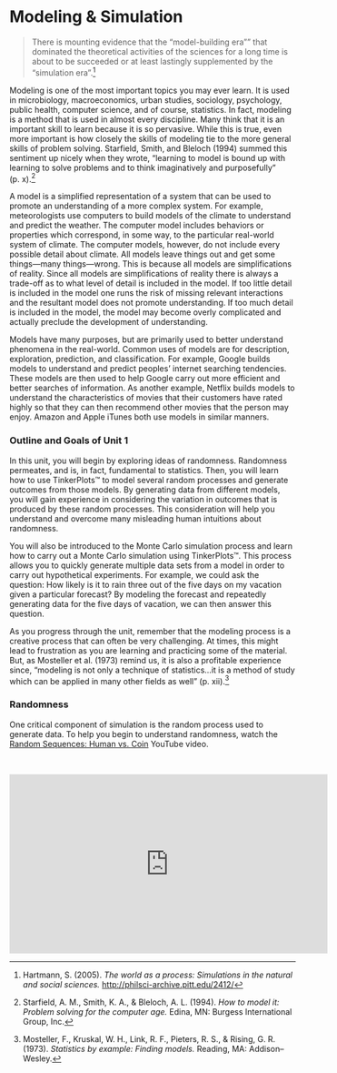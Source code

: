 # Modeling &amp; Simulation {-}

> There is mounting evidence that the "model-building era"" that dominated the theoretical activities of the sciences for a long time is about to be succeeded or at least lastingly supplemented by the "simulation era".^[Hartmann, S. (2005). *The world as a process: Simulations in the natural and social sciences.* [http://philsci-archive.pitt.edu/2412/](http://philsci-archive.pitt.edu/2412/)]


Modeling is one of the most important topics you may ever learn. It is used in microbiology, macroeconomics, urban studies, sociology, psychology, public health, computer science, and of course, statistics. In fact, modeling is a method that is used in almost every discipline. Many think that it is an important skill to learn because it is so pervasive. While this is true, even more important is how closely the skills of modeling tie to the more general skills of problem solving. Starfield, Smith, and Bleloch (1994) summed this sentiment up nicely when they wrote, "learning to model is bound up with learning to solve problems and to think imaginatively and purposefully" (p. x).^[Starfield, A. M., Smith, K. A., &amp; Bleloch, A. L. (1994). *How to model it: Problem solving for the computer age.* Edina, MN: Burgess International Group, Inc.]

A model is a simplified representation of a system that can be used to promote an understanding of a more complex system. For example, meteorologists use computers to build models of the climate to understand and predict the weather. The computer model includes behaviors or properties which correspond, in some way, to the particular real-world system of climate. The computer models, however, do not include every possible detail about climate. All models leave things out and get some things&mdash;many things&mdash;wrong. This is because all models are simplifications of reality. Since all models are simplifications of reality there is always a trade-off as to what level of detail is included in the model. If too little detail is included in the model one runs the risk of missing relevant interactions and the resultant model does not promote understanding. If too much detail is included in the model, the model may become overly complicated and actually preclude the development of understanding.

Models have many purposes, but are primarily used to better understand phenomena in the real-world. Common uses of models are for description, exploration, prediction, and classification. For example, Google builds models to understand and predict peoples' internet searching tendencies. These models are then used to help Google carry out more efficient and better searches of information. As another example, Netflix builds models to understand the characteristics of movies that their customers have rated highly so that they can then recommend other movies that the person may enjoy. Amazon and Apple iTunes both use models in similar manners.

### Outline and Goals of Unit 1 {-}

In this unit, you will begin by exploring ideas of randomness. Randomness permeates, and is, in fact, fundamental to statistics. Then, you will learn how to use TinkerPlots&trade; to model several random processes and generate outcomes from those models. By generating data from different models, you will gain experience in considering the variation in outcomes that is produced by these random processes. This consideration will help you understand and overcome many misleading human intuitions about randomness.

You will also be introduced to the Monte Carlo simulation process and learn how to carry out a Monte Carlo simulation using TinkerPlots&trade;. This process allows you to quickly generate multiple data sets from a model in order to carry out hypothetical experiments. For example, we could ask the question: How likely is it to rain three out of the five days on my vacation given a particular forecast? By modeling the forecast and repeatedly generating data for the five days of vacation, we can then answer this question. 

As you progress through the unit, remember that the modeling process is a creative process that can often be very challenging. At times, this might lead to frustration as you are learning and practicing some of the material. But, as Mosteller et al. (1973) remind us, it is also a profitable experience since, "modeling is not only a technique of statistics&hellip;it is a method of study which can be applied in many other fields as well" (p. xii).^[Mosteller, F., Kruskal, W. H., Link, R. F., Pieters, R. S., &amp; Rising, G. R. (1973). *Statistics by example: Finding models.* Reading, MA: Addison–Wesley.] 

### Randomness {-}

One critical component of simulation is the random process used to generate data. To help you begin to understand randomness, watch the [Random Sequences: Human vs. Coin](https://www.youtube.com/watch?v=H2lJLXS3AYM) YouTube video. 

<br />


<center>
<iframe width="560" height="315" src="https://www.youtube.com/embed/H2lJLXS3AYM" frameborder="q" allow="accelerometer; autoplay; encrypted-media; gyroscope; picture-in-picture" allowfullscreen></iframe>
</center>
